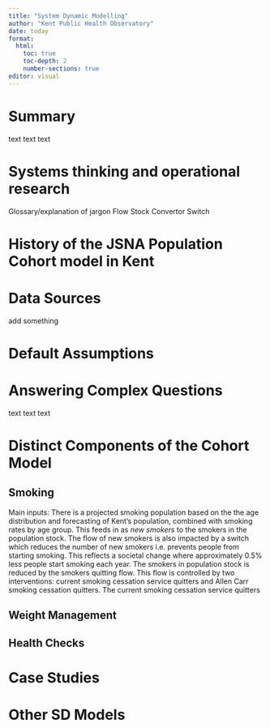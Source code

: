 ```yaml
---
title: "System Dynamic Modelling"
author: "Kent Public Health Observatory"
date: today
format: 
  html: 
    toc: true
    toc-depth: 2
    number-sections: true
editor: visual
---
```


# Summary

text text text

# Systems thinking and operational research

Glossary/explanation of jargon Flow Stock Convertor Switch

# History of the JSNA Population Cohort model in Kent

# Data Sources

add something

# Default Assumptions

# Answering Complex Questions

text text text

# Distinct Components of the Cohort Model

## Smoking

Main inputs: There is a projected smoking population based on the the age distribution and forecasting of Kent's population, combined with smoking rates by age group. This feeds in as *new smokers* to the smokers in the population stock. The flow of new smokers is also impacted by a switch which reduces the number of new smokers i.e. prevents people from starting smoking. This reflects a societal change where approximately 0.5% less people start smoking each year. The smokers in population stock is reduced by the smokers quitting flow. This flow is controlled by two interventions: current smoking cessation service quitters and Allen Carr smoking cessation quitters. The current smoking cessation service quitters

## Weight Management

## Health Checks

# Case Studies

# Other SD Models
